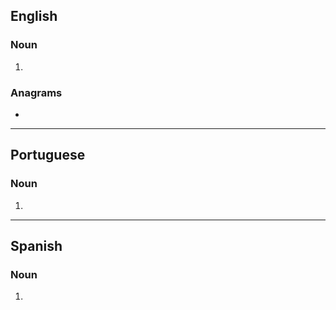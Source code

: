 ==English==

===Noun===
{{head|en|noun form}}

# {{plural of|en|serenata}}

===Anagrams===
* {{anagrams|en|a=aaeenrsst|arsenates|arsetanes|asteranes}}

----

==Portuguese==

===Noun===
{{head|pt|noun form}}

# {{plural of|pt|serenata}}

----

==Spanish==

===Noun===
{{head|es|noun form|g=f-p}}

# {{plural of|es|serenata}}